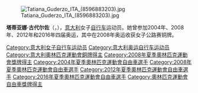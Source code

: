 {{BLPsources}}
{{Expand|time=2015-05-13}}
{{MedalTableTop}}
{{MedalCountry | {{ITA}} }}
{{MedalSport | 女子自行車}}
{{MedalCompetition|[[奧林匹克運動會|奧林匹克運動會]]}}
{{MedalBronze| [[2008年夏季奧林匹克運動會自行車比賽|2008年北京]]| [[2008年夏季奥林匹克运动会女子公路自行车比赛|公路賽]]}}
{{MedalBottom}}

[[File:Tatiana_Guderzo_ITA_(8596883203).jpg|thumb]]

'''塔蒂亚娜·古代尔佐'''（{{lang-it|'''Tatiana Guderzo'''}}，{{bd|1984年|8月22日||}}），[[意大利|意大利]]女子[[自行车|自行车]]运动员。她曾参加2004年、2008年、2012年和2016年四届奥运，其中在2008年奥运收获女子公路赛铜牌。

{{Italy-sport-bio-stub}}
{{DEFAULTSORT:Guderzo, Tatiana}}
[[Category:意大利女子自行车运动员|Category:意大利女子自行车运动员]]
[[Category:意大利奥运自行车运动员|Category:意大利奥运自行车运动员]]
[[Category:意大利奧林匹克運動會銅牌得主|Category:意大利奧林匹克運動會銅牌得主]]
[[Category:2008年夏季奧林匹克運動會獎牌得主|Category:2008年夏季奧林匹克運動會獎牌得主]]
[[Category:2004年夏季奧林匹克運動會自由車選手|Category:2004年夏季奧林匹克運動會自由車選手]]
[[Category:2008年夏季奧林匹克運動會自由車選手|Category:2008年夏季奧林匹克運動會自由車選手]]
[[Category:2012年夏季奧林匹克運動會自由車選手|Category:2012年夏季奧林匹克運動會自由車選手]]
[[Category:2016年夏季奧林匹克運動會自由車選手|Category:2016年夏季奧林匹克運動會自由車選手]]
[[Category:奧林匹克運動會自由車獎牌得主|Category:奧林匹克運動會自由車獎牌得主]]